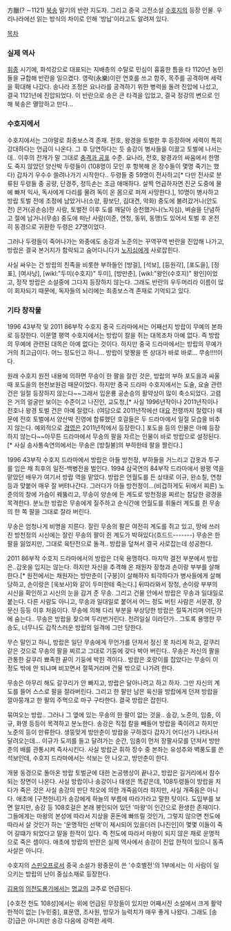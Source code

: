 方臘(? ∼1121)
[[북송]] 말기의 반란 지도자. 그리고 중국 고전소설 [[수호지]]의 등장 인물.
우리나라에선 읽는 방식의 차이로 인해 '방납'이라고도 알려져 있다. 

[[목차]]
=== 실제 역사 ===
[[휘종]] 시기에, 화석강으로 대표되는 지배층의 수탈로 민심이 흉흉한 틈을 타 1120년 농민들을 규합해 반란을 일으켰다. 영락(永樂)이란 연호를 쓰고 항주, 목주를 공격하며 세력을 확대해 나갔다. 송나라 조정은 요나라를 공격하기 위한 병력을 돌려 진압에 나섰고, 결국 1121년에 진압되었다. 이 반란으로 송은 큰 타격을 입었고, 결국 정강의 변으로 인해 북송은 멸망하고 만다...

=== 수호지에서 ===
수호지에서는 그야말로 최종보스격 존재. 전호, 왕경을 토벌한 후 등장하며 세력이 특히 강대하다는 언급이 나온다. 그 후 당연하다는 듯 송강이 병사들을 이끌고 토벌에 나서는데.. 이후의 전개가 말 그대로 [[충격과 공포]] 수준. 요나라, 전호, 왕경과의 싸움에서 한명도 죽지 않았던 양산박 두령들이 (108명이 모인 후 항복해 온 장수들이 몇명 죽기는 했다) 갑자기 우수수 쓸려나가기 시작한다.. 두령들 중 59명이 전사하고[* 다만 전사로 분류된 두령들 중 공량, 단경주, 정득손는 조금 애매하다.  살짝 언급하자면 진군 도중에 물에 빠져 익사, 독사에게 다리를 물려 독이 온 몸으로 퍼져 사망한다.], 10명이 병사하고 방랍 토벌 전에 조정에 남았거나(소양, 황보단, 김대견, 악화) 중도에 불려갔거나(안도전) 은거(공손승)한 사람, 토벌전 이후 도를 깨달아 승천했거나(노지심), 벼슬을 단념하고 절에 남거나(무송) 중도에 떠난 사람(이준, 연청, 동위, 동맹)도 있어서 토벌 후 온전히 동경으로 귀환한 두령은 27명이었다.  

그러나 두령들이 죽어나가는 와중에도 송강과 노준의는 꾸역꾸역 반란을 진압해 나가고, 방랍은 결국 본거지가 함락되고 숨어다니다가 [[노지심]]에게 사로잡힌다.

사실 싸우는 건 방랍의 친족을 비롯한 부하들인 [방걸], [석보], [등원각], [포도을], [정표], [여사낭], [wikl:"두미(수호지)" 두미], [방만춘], [wikl:"왕인(수호지)" 왕인]이었고, 정작 방랍은 소설중에 그다지 등장하지 않는다. 그래도 반란의 우두머리라 이름이 많이 회자되기 때문에, 독자들의 뇌리에는 최종보스격 존재로 기억되고 있다. 

=== 기타 창작물 ===
1996 43부작 및 2011 86부작 수호지 중국 드라마에서는 어째선지 방랍이 무예의 본좌로 등장한다. 이문열 평역 수호지에서는 방랍이 칼을 쥐는 대목조차 아예 없다. 즉 방랍의 무예에 관련된 대목은 아예 없다는 것이다. 하지만 중국 드라마에서는 방랍의 무예가 거의 최고급이다. 어느 정도인고 하니... 방랍이 맞짱을 뜬 상대가 바로 바로... 무송!!!!이다. 

원래 수호지 원전 내용에 의하면 무송이 한 팔을 잘린 것은, 방랍의 부하 포도을과 싸울 때 포도을의 현천보원검 때문이었다. 하지만 중국 드라마 수호지에서는 도술, 요술 관련 건은 일절 등장하지 않는다~~그래서 입운룡 공손승의 활약상이 많이 축소되었다. 고렴은 거의 얼굴만 보이는 수준이고 나진인, 교도청,[* 사실 1996년작이나 2011년작이나 전호나 왕경 토벌 건은 아예 잘렸다. (여담으로 2011년작에선 대[[요나라|요]] 전쟁까지 잘렸다) 때문에 전호 토벌에서 양산박 진영에 합류했던 호걸들은 두 드라마에서 일절 모습을 비추지 않는다. 예외적으로 [[경영]]은 2011년작에서 등장한다.] 포도을 등의 인물은 아예 등장하지 않는다~~아무튼 드라마에서 무송의 팔을 자르는 인물이 바로 방랍으로 설정된다.[* 사실 송사통속연의에서는 무송은 [방칠불]의 부하한테 팔을 짤린다.]

1996 43부작 수호지 드라마에서 방랍은 아들 방천정, 부하들을 거느리고 갑옷과 투구를 입은 채 최후의 일전-백병전을 벌인다. 1994 삼국연의 84부작 드라마에서 왕평 역을 맡았던 배우가 여기서 방랍 역을 맡았다. 방랍은 언월도를 든 상태로 이규, 완소칠, 연청 등과 맞붙어 매우 잘 버텨나간다. 그러다가 아들 방천정이...(비겁하게도 뒤에서 찌른) 노준의의 창에 가슴이 꿰뚫리고, 무송이 양손에 든 계도로 방천정을 찌르는 참담한 광경을 목격한다. 분노한 방랍은 무송에게 질주하고 순식간에 언월도를 휘둘러 계도를 쥔 무송의 한 쪽 팔을 그대로 잘라 버린다.
 
무송은 엄청나게 비명을 지른다. 잘린 무송의 팔은 여전히 계도를 쥐고 있고, 땅에 쓰러진 방천정의 시신에는 잘린 무송의 팔이 쥔 계도가 박혀있다(흐드드-------)  무송은 한 팔을 잃었지만, 그대로 육탄전으로 돌격.. 방랍을 덮쳐서 결국 사로잡는데 성공한다. 

2011 86부작 수호지 드라마에서의 방랍은 더욱 용맹하다. 마지막 결전 부분에서 방랍은..갑옷을 입지는 않는다. 하지만 자신을 추격해 온 채원자 장청과 손이랑 부부를 살해한다.[* 원전에서는 채원자는 방만춘이 [구붕]이 살해하자 퇴각하다가 병사들에게 살해 당하고, 손이랑은 [욱보사]와 같이 두미한테 죽는다.] 뒤따라와서 장청, 손이랑 부부의 시신을 확인하고 시신의 눈을 감겨 준 무송. 그리고 건물 안에서 방랍은 무송과 일대일로 붙는다. 다른 사람도 아니고, 무송과 일대일로 붙어서 어느 정도 버틴 사람은 서문경, 장문신 등등 이후 처음이다. 무송에 의해 다리 부분을 부상당한 방랍은 절뚝거리며 어딘가에 숨는다.. 무송은 방랍을 찾으며 두리번거린다. 천려일실 이라던가.. 그토록 용맹한 무송도, 너무나도 갑작스러운 방랍의 일격에 그만 당한다.

무슨 말인고 하니, 방랍은 일단 무송에게 무언가를 던져서 정신 못 차리게 하고, 갈쿠리 같은 것으로 무송의 팔을 찌르고 그대로 기둥에 갖다 박아 버린다.. 무송은 자신의 팔을 관통한 갈쿠리 뾰족한 끝이 기둥에 박힌 격이다.. 방랍은 호랑이를 잡았다는 무송이 이 정도 밖에 안 되냐며 비꼬면서 절뚝거리며 건물 밖으로 나가려 한다.

무송은 아무리 해도 갈쿠리가 안 빠지고, 방랍은 달아나려고 하고 하자. 그만 자신의 계도를 들어 스스로 팔을 잘라버린다. 그리고 한 팔만 남은 육신을 방랍에게 던져 방랍을 깔아뭉개고 한 팔의 주먹으로 마구 구타한다. 결국 방랍은 잡힌다.
 
묶여오는 방랍.. 그러나 그 옆에 있는 무송의 한 팔이 없는 것을.. 송강, 노준의, 임충, 이규, 화영 등등이 목격하고 분노한다. 송강은 직접 칼을 빼들어 방랍을 죽이려고 하지만 노준의 등이 만류한다. 생뚱맞게 방만춘이 방랍을 구하겠다 갑자기 어디선가 나타나서 달려오는데... 이규가 도끼를 들고 달려가는 순간, 임충이 먼저 장팔사모를 던져서 방만춘의 배를 관통시켜 즉사시킨다. 사실 방랍군 휘하 장수 중 본좌는 유성추와 벽풍도를 쓴 석보인데, 수호지 드라마에서는 석보는 안 나오고, 방만춘이 한다. 

개봉 동경으로 돌아온 방랍 토벌군에 대한 논공행상이 끝나고, 방랍은 길거리에서 참수되는 장면이 나온다. 사실 방랍이나 송강이나 태생은 똑같은데, 108두령들이 방랍을 치다가 죽은 것은 사실 송강의 판단 착오에 의한 개죽음이라 하지만, 사실 개죽음은 아니다. 애초에 [구천헌녀]가 송강에게 하늘의 부름에 따라가라고 말한 탓이다. 도입부를 보면 알지만, 송강 등 108호걸은 본래 봉인되어 있던 '마왕'이 인간으로 환생한 존재이다. 그들에게는 마왕의 본성에 따라서 지상을 혼돈에 빠뜨릴 것인가, 그렇지 않으면 천도에 따라서 살 것인가 하는 '운명적인 선택'이 제시되어 있을더러 [나진인]이 몇몇 이들이 죽어 갈떄가 되었다고 말을 한적이 있다. 즉 천도에 따라서 마왕이 되지 않은 채로 운명적으로 죽은 셈이다. 애초에 방랍의 반란은 실제 역사에서 송강이 진압 한적이 있으니 동족사살은 아니다.

수호지의 [[스핀오프]]로서 중국 소설가 왕중문이 쓴 '수호별전'의 1부에서는 이 사람이 일으키는 방랍의 난이 중심소재로 등장한다.

[[김용]]의 [[의천도룡기]]에서는 [[명교]]의 교주로 언급된다. 

[수호전 천도 108성]에서는 위에 언급된 무장들이 있지만 어째서진 소설에서 크게 활약 한적이 없는 [누민중], 표문영, 조사원, 방모가 능력치가 매우 좋게 나왔다. 그래도 [송강]급은 아니지만 송강 다음에 강력한 세력.
